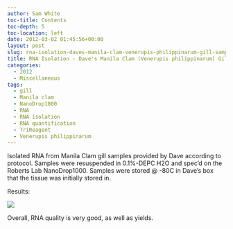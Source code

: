 ```yaml
---
author: Sam White
toc-title: Contents
toc-depth: 5
toc-location: left
date: 2012-03-02 01:45:56+00:00
layout: post
slug: rna-isolation-daves-manila-clam-venerupis-philippinarum-gill-samples-1-24
title: RNA Isolation - Dave's Manila Clam (Venerupis philippinarum) Gill Samples (#1-24)
categories:
  - 2012
  - Miscellaneous
tags:
  - gill
  - Manila clam
  - NanoDrop1000
  - RNA
  - RNA isolation
  - RNA quantification
  - TriReagent
  - Venerupis philippinarum
---
```


Isolated RNA from Manila Clam gill samples provided by Dave according to protocol. Samples were resuspended in 0.1%-DEPC H2O and spec'd on the Roberts Lab NanoDrop1000. Samples were stored @ -80C in Dave's box that the tissue was initially stored in.

Results:

![](https://eagle.fish.washington.edu/Arabidopsis//RNA%20Spec%20Readings/20120301%20-%20Vp%20gill%20RNA%20ODs-01.JPG)

Overall, RNA quality is very good, as well as yields.
